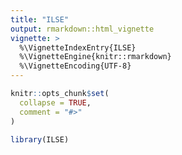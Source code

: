 ```yaml
---
title: "ILSE"
output: rmarkdown::html_vignette
vignette: >
  %\VignetteIndexEntry{ILSE}
  %\VignetteEngine{knitr::rmarkdown}
  %\VignetteEncoding{UTF-8}
---
```


```r
knitr::opts_chunk$set(
  collapse = TRUE,
  comment = "#>"
)
```

```r
library(ILSE)
```
